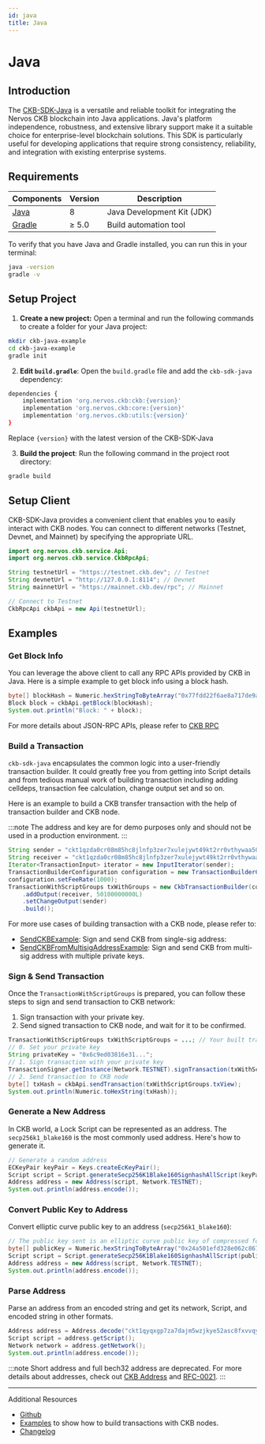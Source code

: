 ```yaml
---
id: java
title: Java
---
```



# Java

## Introduction

The [CKB-SDK-Java](https://github.com/nervosnetwork/ckb-sdk-java) is a versatile and reliable toolkit for integrating the Nervos CKB blockchain into Java applications. Java's platform independence, robustness, and extensive library support make it a suitable choice for enterprise-level blockchain solutions. This SDK is particularly useful for developing applications that require strong consistency, reliability, and integration with existing enterprise systems.

## Requirements

| Components                                                                  | Version  | Description                |
| --------------------------------------------------------------------------- | -------- | -------------------------- |
| [Java](https://www.oracle.com/java/technologies/javase-jdk8-downloads.html) | 8        | Java Development Kit (JDK) |
| [Gradle](https://gradle.org/install/)                                       | &ge; 5.0 | Build automation tool      |

To verify that you have Java and Gradle installed, you can run this in your terminal:

```bash
java -version
gradle -v
```

## Setup Project

1. **Create a new project:** Open a terminal and run the following commands to create a folder for your Java project:

```bash
mkdir ckb-java-example
cd ckb-java-example
gradle init
```

2. **Edit `build.gradle`**: Open the `build.gradle` file and add the `ckb-sdk-java` dependency:

```bash title='build.gradle'
dependencies {
    implementation 'org.nervos.ckb:ckb:{version}'
    implementation 'org.nervos.ckb:core:{version}'
    implementation 'org.nervos.ckb:utils:{version}'
}
```

Replace `{version}` with the latest version of the CKB-SDK-Java

3. **Build the project**: Run the following command in the project root directory:

```bash
gradle build
```

## Setup Client

CKB-SDK-Java provides a convenient client that enables you to easily interact with CKB nodes. You can connect to different networks (Testnet, Devnet, and Mainnet) by specifying the appropriate URL.

```java
import org.nervos.ckb.service.Api;
import org.nervos.ckb.service.CkbRpcApi;

String testnetUrl = "https://testnet.ckb.dev"; // Testnet
String devnetUrl = "http://127.0.0.1:8114"; // Devnet
String mainnetUrl = "https://mainnet.ckb.dev/rpc"; // Mainnet

// Connect to Testnet
CkbRpcApi ckbApi = new Api(testnetUrl);
```

## Examples

### Get Block Info

You can leverage the above client to call any RPC APIs provided by CKB in Java. Here is a simple example to get block info using a block hash.

```java
byte[] blockHash = Numeric.hexStringToByteArray("0x77fdd22f6ae8a717de9ae2b128834e9b2a1424378b5fc95606ba017aab5fed75");
Block block = ckbApi.getBlock(blockHash);
System.out.println("Block: " + block);
```

For more details about JSON-RPC APIs, please refer to [CKB RPC](https://github.com/nervosnetwork/ckb/blob/develop/rpc/README.md)

### Build a Transaction

`ckb-sdk-java` encapsulates the common logic into a user-friendly transaction builder. It could greatly free you from getting into Script details and from tedious manual work of building transaction including adding celldeps, transaction fee calculation, change output set and so on.

Here is an example to build a CKB transfer transaction with the help of transaction builder and CKB node.

:::note
The address and key are for demo purposes only and should not be used in a production environment.
:::

```java
String sender = "ckt1qzda0cr08m85hc8jlnfp3zer7xulejywt49kt2rr0vthywaa50xwsq2qf8keemy2p5uu0g0gn8cd4ju23s5269qk8rg4r";
String receiver = "ckt1qzda0cr08m85hc8jlnfp3zer7xulejywt49kt2rr0vthywaa50xwsqg958atl2zdh8jn3ch8lc72nt0cf864ecqdxm9zf";
Iterator<TransactionInput> iterator = new InputIterator(sender);
TransactionBuilderConfiguration configuration = new TransactionBuilderConfiguration(Network.TESTNET);
configuration.setFeeRate(1000);
TransactionWithScriptGroups txWithGroups = new CkbTransactionBuilder(configuration, iterator)
    .addOutput(receiver, 50100000000L)
    .setChangeOutput(sender)
    .build();
```

For more use cases of building transaction with a CKB node, please refer to:

- [SendCKBExample](https://github.com/nervosnetwork/ckb-sdk-java/blob/master/example/src/main/java/org/nervos/ckb/example/SendCkbExample.java): Sign and send CKB from single-sig address:
- [SendCKBFromMultisigAddressExample](https://github.com/nervosnetwork/ckb-sdk-java/blob/master/example/src/main/java/org/nervos/ckb/example/SendCkbMultisigExample.java): Sign and send CKB from multi-sig address with multiple private keys.

### Sign & Send Transaction

Once the `TransactionWithScriptGroups` is prepared, you can follow these steps to sign and send transaction to CKB network:

1. Sign transaction with your private key.
2. Send signed transaction to CKB node, and wait for it to be confirmed.

```java
TransactionWithScriptGroups txWithScriptGroups = ...; // Your built transaction
// 0. Set your private key
String privateKey = "0x6c9ed03816e31...";
// 1. Sign transaction with your private key
TransactionSigner.getInstance(Network.TESTNET).signTransaction(txWithScriptGroups, privateKey);
// 2. Send transaction to CKB node
byte[] txHash = ckbApi.sendTransaction(txWithScriptGroups.txView);
System.out.println(Numeric.toHexString(txHash));
```

### Generate a New Address

In CKB world, a <Tooltip>Lock Script</Tooltip> can be represented as an address. The `secp256k1_blake160` is the most commonly used address. Here's how to generate it.

```java
// Generate a random address
ECKeyPair keyPair = Keys.createEcKeyPair();
Script script = Script.generateSecp256K1Blake160SignhashAllScript(keyPair));
Address address = new Address(script, Network.TESTNET);
System.out.println(address.encode());
```

### Convert Public Key to Address

Convert elliptic curve public key to an address (`secp256k1_blake160`):

```java
// The public key sent is an elliptic curve public key of compressed format - a 65-length hex (not include hex prefix 0x).
byte[] publicKey = Numeric.hexStringToByteArray("0x24a501efd328e062c8675f2365970728c859c592beeefd6be8ead3d901330bc01");
Script script = Script.generateSecp256K1Blake160SignhashAllScript(publicKey);
Address address = new Address(script, Network.TESTNET);
System.out.println(address.encode());
```

### Parse Address

Parse an address from an encoded string and get its network, Script, and encoded string in other formats.

```java
Address address = Address.decode("ckt1qyqxgp7za7dajm5wzjkye52asc8fxvvqy9eqlhp82g");
Script script = address.getScript();
Network network = address.getNetwork();
System.out.println(address.encode());
```

:::note
Short address and full bech32 address are deprecated. For more details about addresses, check out [CKB Address](/docs/tech-explanation/ckb-address) and [RFC-0021](https://github.com/nervosnetwork/rfcs/blob/master/rfcs/0021-ckb-address-format/0021-ckb-address-format.md).
:::

---

Additional Resources

- [Github](https://github.com/nervosnetwork/ckb-sdk-java)
- [Examples](https://github.com/nervosnetwork/ckb-sdk-java/blob/master/example/src/main/java/org/nervos/ckb/example) to show how to build transactions with CKB nodes.
- [Changelog](https://github.com/nervosnetwork/ckb-sdk-java/blob/master/CHANGELOG.md)
